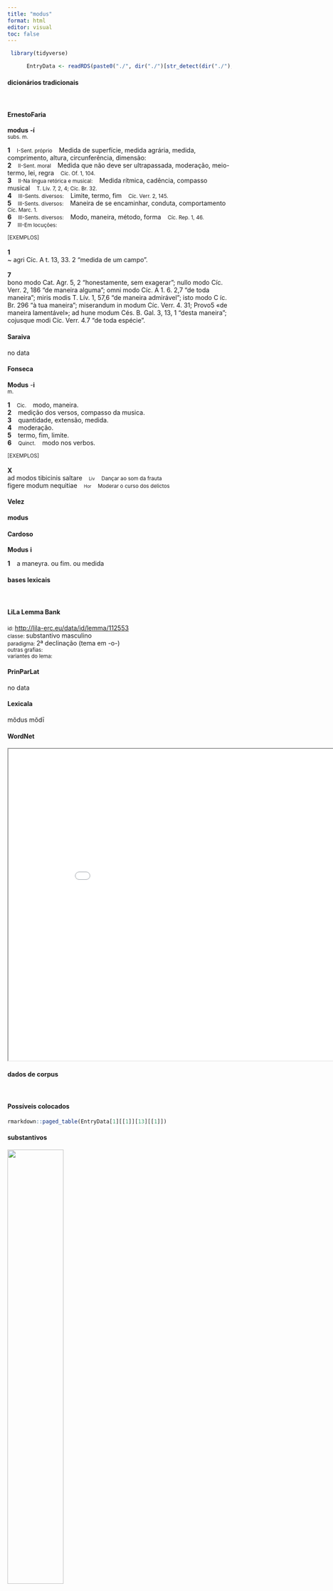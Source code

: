 ```yaml
---
title: "modus"
format: html
editor: visual
toc: false
---
```



```r
 library(tidyverse) 

      EntryData <- readRDS(paste0("./", dir("./")[str_detect(dir("./"), "_xx109-111-100-117-115xx_.rds")]))

```


#### dicionários tradicionais

&emsp;




::: panel-tabset

#### ErnestoFaria

<b>modus</b> <b>-í</b> <br> <small>subs. m.</small> <br> <small></small>   <p> <b>1</b> &ensp; <small>I-Sent. próprio</small> &ensp; Medida de superfície, medida agrária, medida, comprimento, altura, circunferência, dimensão: &ensp; <small></small> <br> <b>2</b> &ensp; <small>II-Sent. moral</small> &ensp; Medida que não deve ser ultrapassada, moderação, meio-termo, lei, regra &ensp; <small>Cíc. Of. 1, 104.</small> <br> <b>3</b> &ensp; <small>II-Na língua retórica e musical:</small> &ensp; Medida rítmica, cadência, compasso musical &ensp; <small>T. Lív. 7, 2, 4; Cíc. Br. 32.</small> <br> <b>4</b> &ensp; <small>III-Sents. diversos:</small> &ensp; Limite, termo, fim &ensp; <small>Cíc. Verr. 2, 145.</small> <br> <b>5</b> &ensp; <small>III-Sents. diversos:</small> &ensp; Maneira de se encaminhar, conduta, comportamento &ensp; <small>Cíc. Marc. 1.</small> <br> <b>6</b> &ensp; <small>III-Sents. diversos:</small> &ensp; Modo, maneira, método, forma &ensp; <small>Cíc. Rep. 1, 46.</small> <br> <b>7</b> &ensp; <small>III-Em locuções:</small> &ensp; <small></small> </p>   <p><small>[EXEMPLOS]</small><br> <br><b>1</b><br>~ agri Cíc. A t. 13, 33. 2 “medida de um campo”. <br> <br><b>7</b><br>bono modo Cat. Agr. 5, 2 “honestamente, sem exagerar”; nullo modo Cíc. Verr. 2, 186 “de maneira alguma”; omni modo Cíc. A 1. 6. 2,7 “de toda maneira”; miris modis T. Lív. 1, 57,6 “de maneira admirável”; isto modo C íc. Br. 296 “à tua maneira”; miserandum in modum Cíc. Verr. 4. 31; Provo5 «de maneira lamentável»; ad hune modum Cés. B. Gal. 3, 13, 1 “desta maneira”; cojusque modi Cíc. Verr. 4.7 “de toda espécie”. </p>




#### Saraiva

no data




#### Fonseca

<b>Modus</b> -<b>i</b> <br> <small>m.</small>   <p> <b>1</b> &ensp; <small>Cic.</small> &ensp; modo, maneira. <br> <b>2</b> &ensp; medição dos versos, compasso da musica. <br> <b>3</b> &ensp; quantidade, extensão, medida. <br> <b>4</b> &ensp; moderação. <br> <b>5</b> &ensp; termo, fim, limite. <br> <b>6</b> &ensp; <small>Quinct.</small> &ensp; modo nos verbos. </p>   <p><small>[EXEMPLOS]</small><br> <br><b>X</b><br>ad modos tibicinis saltare &ensp; <small><small>Liv</small></small> &ensp; <small>Dançar ao som da frauta</small> <br> figere modum nequitiae &ensp; <small><small>Hor</small></small> &ensp; <small>Moderar o curso dos delictos</small> </p>




#### Velez

<b>modus</b>




#### Cardoso

<b>Modus</b> <b>i</b>   <p> <b>1</b> &ensp; a maneyra. ou fim. ou medida </p>


:::



#### bases lexicais

&emsp;






::: panel-tabset

#### LiLa Lemma Bank

<small> id: </small> <a href=' http://lila-erc.eu/data/id/lemma/112553 ' target="_blank"> http://lila-erc.eu/data/id/lemma/112553 </a> <br>
<small> classe: </small> substantivo masculino   <br>
<small> paradigma: </small> 2ª declinação (tema em -o-) <br>
<small> outras grafias: </small>  <br>
<small> variantes do lema: </small>  <br>





#### PrinParLat

no data




#### Lexicala

mŏdus 
 mŏdī




#### WordNet

<iframe width='900' height='700' src='Media/Tree__xx109-111-100-117-115xx__sem_type_lexemes_pt.html'>

</iframe>


:::



#### dados de corpus

&emsp;




::: panel-tabset

#### Possíveis colocados

```r

rmarkdown::paged_table(EntryData[1][[1]][13][[1]])

```


#### substantivos

![](./Media/wordcloud__xx109-111-100-117-115xx__BY_collocate_scoreSUBST.webp){width=50% fig-alt='This chart plots collocate by scoreSUBST, for the headword modus here are all the values plotted: collocate: quomodo; scoreSUBST: 0. collocate: nullus; scoreSUBST: 0. collocate: quisquis; scoreSUBST: 0. collocate: quidam; scoreSUBST: 0. collocate: quisnam; scoreSUBST: 0. collocate: is; scoreSUBST: 0. collocate: ad; scoreSUBST: 0. collocate: possum; scoreSUBST: 0. collocate: ullus; scoreSUBST: 0. collocate: prope2; scoreSUBST: 0. collocate: idem; scoreSUBST: 0. collocate: naturalis; scoreSUBST: 0. collocate: excedo; scoreSUBST: 0. collocate: quicumque; scoreSUBST: 0. collocate: aliquis; scoreSUBST: 0. collocate: iste; scoreSUBST: 0. collocate: pecunia; scoreSUBST: 2. collocate: certus; scoreSUBST: 0. collocate: hic; scoreSUBST: 0'}




#### adjetivos

![](./Media/wordcloud__xx109-111-100-117-115xx__BY_collocate_scoreADJ.webp){width=50% fig-alt='This chart plots collocate by scoreADJ, for the headword modus here are all the values plotted: collocate: quomodo; scoreADJ: 0. collocate: nullus; scoreADJ: 0. collocate: quisquis; scoreADJ: 0. collocate: quidam; scoreADJ: 0. collocate: quisnam; scoreADJ: 0. collocate: is; scoreADJ: 0. collocate: ad; scoreADJ: 0. collocate: possum; scoreADJ: 0. collocate: ullus; scoreADJ: 0. collocate: prope2; scoreADJ: 0. collocate: idem; scoreADJ: 0. collocate: naturalis; scoreADJ: 2. collocate: excedo; scoreADJ: 0. collocate: quicumque; scoreADJ: 0. collocate: aliquis; scoreADJ: 0. collocate: iste; scoreADJ: 0. collocate: pecunia; scoreADJ: 0. collocate: certus; scoreADJ: 2. collocate: hic; scoreADJ: 0'}




#### verbos

![](./Media/wordcloud__xx109-111-100-117-115xx__BY_collocate_scoreVERBO.webp){width=50% fig-alt='This chart plots collocate by scoreVERBO, for the headword modus here are all the values plotted: collocate: quomodo; scoreVERBO: 0. collocate: nullus; scoreVERBO: 0. collocate: quisquis; scoreVERBO: 0. collocate: quidam; scoreVERBO: 0. collocate: quisnam; scoreVERBO: 0. collocate: is; scoreVERBO: 0. collocate: ad; scoreVERBO: 0. collocate: possum; scoreVERBO: 2. collocate: ullus; scoreVERBO: 0. collocate: prope2; scoreVERBO: 0. collocate: idem; scoreVERBO: 0. collocate: naturalis; scoreVERBO: 0. collocate: excedo; scoreVERBO: 2. collocate: quicumque; scoreVERBO: 0. collocate: aliquis; scoreVERBO: 0. collocate: iste; scoreVERBO: 0. collocate: pecunia; scoreVERBO: 0. collocate: certus; scoreVERBO: 0. collocate: hic; scoreVERBO: 0'}




#### advérbios

![](./Media/wordcloud__xx109-111-100-117-115xx__BY_collocate_scoreADV.webp){width=50% fig-alt='This chart plots collocate by scoreADV, for the headword modus here are all the values plotted: collocate: quomodo; scoreADV: 4. collocate: nullus; scoreADV: 0. collocate: quisquis; scoreADV: 0. collocate: quidam; scoreADV: 0. collocate: quisnam; scoreADV: 0. collocate: is; scoreADV: 0. collocate: ad; scoreADV: 0. collocate: possum; scoreADV: 0. collocate: ullus; scoreADV: 0. collocate: prope2; scoreADV: 0. collocate: idem; scoreADV: 0. collocate: naturalis; scoreADV: 0. collocate: excedo; scoreADV: 0. collocate: quicumque; scoreADV: 0. collocate: aliquis; scoreADV: 0. collocate: iste; scoreADV: 0. collocate: pecunia; scoreADV: 0. collocate: certus; scoreADV: 0. collocate: hic; scoreADV: 0'}




#### preposições e conjunções

![](./Media/wordcloud__xx109-111-100-117-115xx__BY_collocate_scoreFUNC.webp){width=50% fig-alt='This chart plots collocate by scoreFUNC, for the headword modus here are all the values plotted: collocate: quomodo; scoreFUNC: 0. collocate: nullus; scoreFUNC: 0. collocate: quisquis; scoreFUNC: 0. collocate: quidam; scoreFUNC: 0. collocate: quisnam; scoreFUNC: 0. collocate: is; scoreFUNC: 0. collocate: ad; scoreFUNC: 30. collocate: possum; scoreFUNC: 0. collocate: ullus; scoreFUNC: 0. collocate: prope2; scoreFUNC: 20. collocate: idem; scoreFUNC: 0. collocate: naturalis; scoreFUNC: 0. collocate: excedo; scoreFUNC: 0. collocate: quicumque; scoreFUNC: 0. collocate: aliquis; scoreFUNC: 0. collocate: iste; scoreFUNC: 0. collocate: pecunia; scoreFUNC: 0. collocate: certus; scoreFUNC: 0. collocate: hic; scoreFUNC: 0'}


:::



::: panel-tabset

#### ExemplosTraduzidos

<p> quo <b>modo</b> id tulistis <br> <small> Cic.Lig.25 <br> Como suportastes isso? <small> [JDD] </small> </small> </p>
; <p> at quo <b>modo</b> edixit <br> <small> Cic.Phil.3.19.4 <br> Mas de que modo ordenou? <small> [JDD] </small> </small> </p>
; <p> licuit eodem <b>modo</b> ut signa <br> <small> Cic.Ver.2.4.27.3 <br> Te foi permitido do mesmo modo que as estátuas. <small> [JDD] </small> </small> </p>
; <p> atque haec huius <b>modi</b> sunt <br> <small> Cic.Att.1.1.2 <br> E é deste modo que estão esses assuntos. <small> [JDD] </small> </small> </p>
; <p> et similia huius <b>modi</b> multa facitis <br> <small> Vulg.Marc.7.13 <br> e fazeis muitas coisas semelhantes desse tipo. <small> [JDD, de outra edição] </small> </small> </p>
; <p> quicquid excessit <b>modum</b> pendet instabili loco <br> <small> Sen.Oed.909 <br> Tudo o que passa da medida fica suspenso em lugar instável. <small> [JDD] </small> </small> </p>
; <p> eodem <b>modo</b> dicendum est diuitiae illum tenent <br> <small> Sen.Ep.119.12 <br> do mesmo modo deve se dizer “a riqueza se apoderou dele”. <small> [JDD] </small> </small> </p>
; <p> num argumentis utendum in re eius <b>modi</b> <br> <small> Cic.Ver.2.4.11.1 <br> Por acaso é preciso recorrer a provas num caso desse tipo? <small> [JDD] </small> </small> </p>
; <p> sed quo <b>modo</b> id consequi possis quaeris <br> <small> Sen.Ep.22.1 <br> mas queres saber como podes conseguir isso. <small> [JDD] </small> </small> </p>
; <p> quaesiui quem ad <b>modum</b> reuertissent negauit adhuc reuertisse <br> <small> Cic.Ver.2.4.27.13 <br> Perguntei como tinham voltado; disse que até agora não tinham voltado. <small> [JDD] </small> </small> </p>
; <p> quem ad <b>modum</b> igitur eum dies non fefellit <br> <small> Cic.Mil.45 <br> Como, portanto, o dia não o enganou? <small> [JDD] </small> </small> </p>
; <p> quo <b>modo</b> ut alia omittam mortem fili tulit <br> <small> Cic.Amici.9 <br> Como, para omitir outras coisas, suportou a morte do filho! <small> [JDD, de outra edição] </small> </small> </p>
; <p> Constiterat quocumque <b>modo</b> , spectabat ad Io . <br> <small> Ov.Met.1.627 <br> De qualquer modo que se pusesse, olhava para Io. <small> [JDD, de outra edição] </small> </small> </p>
; <p> magnum uideor dicere attendite etiam quem ad <b>modum</b> dicam <br> <small> Cic.Ver.2.4.2.1 <br> 2 Pareço estar dizendo algo grave: notai também de que modo eu digo. <small> [JDD] </small> </small> </p>
; <p> sed quaestura utriusque prope <b>modum</b> pari momento sortis fuit <br> <small> Cic.Mur.18 <br> Mas a questura de ambos foi, por sorte, de uma importância quase igual. <small> [JDD] </small> </small> </p>
; <p> i nunc et puta pecuniae <b>modum</b> ad rem pertinere non animi <br> <small> Sen.Helv.10.10 <br> Vai agora e considera que é a moderação do dinheiro que importa para o caso, não a do espírito. <small> [JDD] </small> </small> </p>
; <p> ille praetoris arcessitus nuntio rem demonstrat negat ullo <b>modo</b> fieri posse <br> <small> Cic.Ver.2.4.85.16 <br> Aquele, chamado por um mensageiro do pretor, lhe mostra a situação; diz que não pode se fazer de modo algum. <small> [JDD] </small> </small> </p>
; <p> tamen in lege nulla esse eius <b>modi</b> caput te non fallit <br> <small> Cic.Att.3.23.4 <br> No entanto, não te escapa que não existe em nenhuma lei uma cláusula desse tipo. <small> [JDD] </small> </small> </p>
; <p> nam si uidisset quouis profecto quam isto <b>modo</b> a te agi maluisset <br> <small> Cic.Lig.10 <br> pois se tivesse visto, teria preferido, sem dúvida, que fosse conduzida por ti de qualquer outro modo do que esse. <small> [JDD] </small> </small> </p>
; <p> nam nam <b>modo</b> ille uos uiuus adficeret quos mortuus inani cogitatione percussit <br> <small> Cic.Mil.79 <br> Como ele, vivo, vos perturbaria, se, morto, vos impressionou com um vago pensamento? <small> [JDD] </small> </small> </p>
; <p> hostis si esset externus id ipsum uix talibus factis sed posset aliquo <b>modo</b> <br> <small> Cic.Phil.13.5.6 <br> Se fosse um inimigo estrangeiro, isso seria difícil ocorridas tais coisas, mas de algum modo seria possível. <small> [JDD] </small> </small> </p>
; <p> constitutio inquit est ut uos dicitis principale animi quodam <b>modo</b> se habens erga corpus <br> <small> Sen.Ep.121.10 <br> “A constituição”, diz-se, “é, conforme vós dizeis, de certo modo, o essencial do espírito se relacionando com o corpo. <small> [JDD] </small> </small> </p>
; <p> tu quid agas ubi sis cuius <b>modi</b> istae res sint fac me quam diligentissime certiorem <br> <small> Cic.Att.1.14.7 <br> Quanto a ti, faz-me saber o mais detalhadamente possível o que fazes, onde estás e como vão as coisas por aí. <small> [JDD] </small> </small> </p>
; <p> nec tu intentionem uocis contempseris quam ueto te per gradus et certos <b>modos</b> extollere deinde deprimere <br> <small> Sen.Ep.15.7 <br> Não menosprezes a intensidade de tua voz, a qual proibo que levantes, em seguida baixes através de gradações e certas modulações. <small> [JDD] </small> </small> </p>
; <p> qui continebit itaque se intra naturalem <b>modum</b> paupertatem non sentiet qui naturalem <b>modum</b> excedet eum in summis quoque opibus paupertas sequetur <br> <small> Sen.Helv.11.4 <br> E assim, quem se contiver dentro do limite da natureza não perceberá a pobreza; quem exceder o limite da natureza, a pobreza o acompanhará também nas mais altas riquezas. <small> [JDD] </small> </small> </p>





#### Frequência por autor

![](./Media/barchart__xx109-111-100-117-115xx__lemma_BY_author_Frequencies.webp){width=50% fig-alt='This charts plots the frequency of lemma by author_Frequencies. The Sallustius subcorpus registers the highest normalized frequency, with the value of 18.55 and an absolute frequency of 20. The Cicero subcorpus follows, with a normalized frequency of 14.89 and an absolute frequency of 239. the subcorpus with the least normalized frequency is Vergilius with the normalized value of 1.93 and an absolute freqeuncy of 1. here are all the values: subcorpus: Caesar ; normalized frequency: 10 ; absolute frequency: 3.77672029609487. subcorpus: Cicero ; normalized frequency: 239 ; absolute frequency: 14.8887393785353. subcorpus: Horatius ; normalized frequency: 9 ; absolute frequency: 7.99218541870171. subcorpus: Ovidius ; normalized frequency: 5 ; absolute frequency: 8.57927247769389. subcorpus: Phaedrus ; normalized frequency: 2 ; absolute frequency: 3.0362835888872. subcorpus: Sallustius ; normalized frequency: 20 ; absolute frequency: 18.5511548093869. subcorpus: Seneca ; normalized frequency: 43 ; absolute frequency: 8.02523282506859. subcorpus: Suetonius ; normalized frequency: 1 ; absolute frequency: 11.0253583241455. subcorpus: Tacitus ; normalized frequency: 3 ; absolute frequency: 10.2986611740474. subcorpus: Vergilius ; normalized frequency: 1 ; absolute frequency: 1.93050193050193. subcorpus: Hieronymus ; normalized frequency: 1 ; absolute frequency: 2.24668613794653'}




#### Frequência por gênero

![](./Media/barchart__xx109-111-100-117-115xx__lemma_BY_genre_Frequencies.webp){width=50% fig-alt='This charts plots the frequency of lemma by genre_Frequencies. The Prosa.oratória subcorpus registers the highest normalized frequency, with the value of 15.07 and an absolute frequency of 157. The Prosa.oratória subcorpus follows, with a normalized frequency of 15.07 and an absolute frequency of 157. the subcorpus with the least normalized frequency is Poesia.épica with the normalized value of 1.93 and an absolute freqeuncy of 1. here are all the values: subcorpus: Prosa.histórica ; normalized frequency: 34 ; absolute frequency: 8.2767350714477. subcorpus: Prosa.filosófica ; normalized frequency: 67 ; absolute frequency: 11.0377094281808. subcorpus: Prosa.oratória ; normalized frequency: 157 ; absolute frequency: 15.073977705875. subcorpus: Prosa.epistolográfica ; normalized frequency: 48 ; absolute frequency: 12.7189379686796. subcorpus: Poesia.lírica ; normalized frequency: 11 ; absolute frequency: 9.25380667956591. subcorpus: Poesia.didática ; normalized frequency: 5 ; absolute frequency: 4.24124183560947. subcorpus: Poesia.trágica ; normalized frequency: 10 ; absolute frequency: 8.68658790826963. subcorpus: Poesia.épica ; normalized frequency: 1 ; absolute frequency: 1.93050193050193. subcorpus: Prosa.ficcional ; normalized frequency: 1 ; absolute frequency: 2.24668613794653'}




#### Frequência por século

![](./Media/barchart__xx109-111-100-117-115xx__lemma_BY_period_Frequencies.webp){width=50% fig-alt='This charts plots the frequency of lemma by period_Frequencies. The I.a.C. subcorpus registers the highest normalized frequency, with the value of 13.08 and an absolute frequency of 281. The I.d.C. subcorpus follows, with a normalized frequency of 7.34 and an absolute frequency of 48. the subcorpus with the least normalized frequency is IV.d.C. with the normalized value of 2.25 and an absolute freqeuncy of 1. here are all the values: subcorpus: I.a.C. ; normalized frequency: 281 ; absolute frequency: 13.0788922504073. subcorpus: I.d.C. ; normalized frequency: 48 ; absolute frequency: 7.34281780633318. subcorpus: II.d.C. ; normalized frequency: 4 ; absolute frequency: 10.4712041884817. subcorpus: IV.d.C. ; normalized frequency: 1 ; absolute frequency: 2.24668613794653'}


:::

